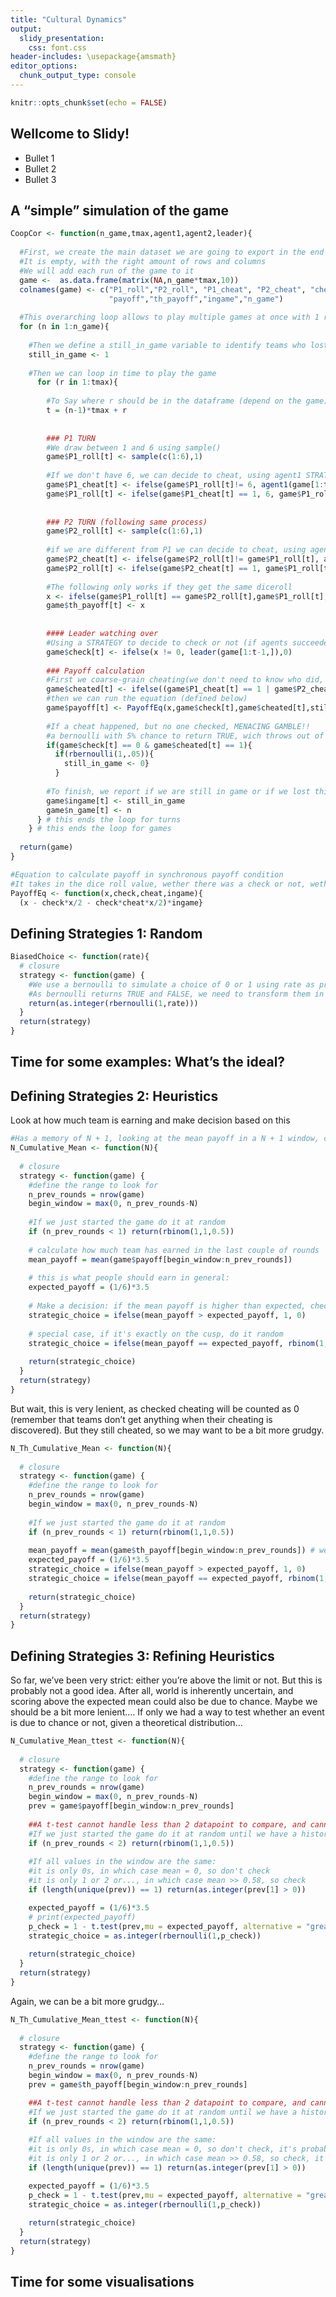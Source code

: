 ```yaml
---
title: "Cultural Dynamics"
output:
  slidy_presentation:  
    css: font.css
header-includes: \usepackage{amsmath}
editor_options: 
  chunk_output_type: console
---
```


```r
knitr::opts_chunk$set(echo = FALSE)
```

## Wellcome to Slidy!

- Bullet 1
- Bullet 2
- Bullet 3

## A "simple" simulation of the game

```r
CoopCor <- function(n_game,tmax,agent1,agent2,leader){
  
  #First, we create the main dataset we are going to export in the end
  #It is empty, with the right amount of rows and columns
  #We will add each run of the game to it
  game <-  as.data.frame(matrix(NA,n_game*tmax,10))
  colnames(game) <- c("P1_roll","P2_roll", "P1_cheat", "P2_cheat", "check","cheated", 
                      "payoff","th_payoff","ingame","n_game")
  
  #This overarching loop allows to play multiple games at once with 1 run of it being 1 game
  for (n in 1:n_game){
    
    #Then we define a still_in_game variable to identify teams who lost by GREED
    still_in_game <- 1
     
    #Then we can loop in time to play the game
      for (r in 1:tmax){
        
        #To Say where r should be in the dataframe (depend on the game)
        t = (n-1)*tmax + r
    
        
        ### P1 TURN
        #We draw between 1 and 6 using sample()
        game$P1_roll[t] <- sample(c(1:6),1)
        
        #If we don't have 6, we can decide to cheat, using agent1 STRATEGY (defined later)
        game$P1_cheat[t] <- ifelse(game$P1_roll[t]!= 6, agent1(game[1:t-1,]),0)
        game$P1_roll[t] <- ifelse(game$P1_cheat[t] == 1, 6, game$P1_roll[t])
        
        
        ### P2 TURN (following same process)
        game$P2_roll[t] <- sample(c(1:6),1)
        
        #if we are different from P1 we can decide to cheat, using agent2 STRATEGY
        game$P2_cheat[t] <- ifelse(game$P2_roll[t]!= game$P1_roll[t], agent2(game[1:t-1,]),0)
        game$P2_roll[t] <- ifelse(game$P2_cheat[t] == 1, game$P1_roll[t], game$P2_roll[t])
      
        #The following only works if they get the same diceroll
        x <- ifelse(game$P1_roll[t] == game$P2_roll[t],game$P1_roll[t],0)  
        game$th_payoff[t] <- x
        
        
        #### Leader watching over
        #Using a STRATEGY to decide to check or not (if agents succeeded only)
        game$check[t] <- ifelse(x != 0, leader(game[1:t-1,]),0)
        
        ### Payoff calculation
        #First we coarse-grain cheating(we don't need to know who did, just that it happened, and it is only relevant if they get a payoff)
        game$cheated[t] <- ifelse((game$P1_cheat[t] == 1 | game$P2_cheat[t] == 1) & x != 0, 1,0)
        #then we can run the equation (defined below)
        game$payoff[t] <- PayoffEq(x,game$check[t],game$cheated[t],still_in_game)
        
        #If a cheat happened, but no one checked, MENACING GAMBLE!!
        #a bernoulli with 5% chance to return TRUE, wich throws out of the game
        if(game$check[t] == 0 & game$cheated[t] == 1){
          if(rbernoulli(1,.05)){
            still_in_game <- 0}
          }
        
        #To finish, we report if we are still in game or if we lost this turn, and the game we are currently in
        game$ingame[t] <- still_in_game
        game$n_game[t] <- n
      } # this ends the loop for turns
    } # this ends the loop for games
  
  return(game)
}

#Equation to calculate payoff in synchronous payoff condition
#It takes in the dice roll value, wether there was a check or not, wether someone cheated or not, and wether the team is still in game or not
PayoffEq <- function(x,check,cheat,ingame){
  (x - check*x/2 - check*cheat*x/2)*ingame}
```

## Defining Strategies 1: Random

```r

BiasedChoice <- function(rate){
  # closure
  strategy <- function(game) {
    #We use a bernoulli to simulate a choice of 0 or 1 using rate as probability
    #As bernoulli returns TRUE and FALSE, we need to transform them in integers: 1 and 0
    return(as.integer(rbernoulli(1,rate)))
  }
  return(strategy)
}

```

## Time for some examples: What's the ideal?



## 


## Defining Strategies 2: Heuristics

Look at how much team is earning and make decision based on this
```r
#Has a memory of N + 1, looking at the mean payoff in a N + 1 window, compare with expectected mean payoff, if higher, check
N_Cumulative_Mean <- function(N){
  
  # closure
  strategy <- function(game) {
    #define the range to look for
    n_prev_rounds = nrow(game)
    begin_window = max(0, n_prev_rounds-N)
    
    #If we just started the game do it at random
    if (n_prev_rounds < 1) return(rbinom(1,1,0.5))
    
    # calculate how much team has earned in the last couple of rounds
    mean_payoff = mean(game$payoff[begin_window:n_prev_rounds])
    
    # this is what people should earn in general:
    expected_payoff = (1/6)*3.5 
    
    # Make a decision: if the mean payoff is higher than expected, check, if not don't
    strategic_choice = ifelse(mean_payoff > expected_payoff, 1, 0)
    
    # special case, if it's exactly on the cusp, do it random
    strategic_choice = ifelse(mean_payoff == expected_payoff, rbinom(1,1,.5), round(strategic_choice))
    
    return(strategic_choice)
  }
  return(strategy)
}

```

But wait, this is very lenient, as checked cheating will be counted as 0 (remember that teams don't get anything when their cheating is discovered). But they still cheated, so we may want to be a bit more grudgy.

```r
N_Th_Cumulative_Mean <- function(N){
  
  # closure
  strategy <- function(game) {
    #define the range to look for
    n_prev_rounds = nrow(game)
    begin_window = max(0, n_prev_rounds-N)
    
    #If we just started the game do it at random
    if (n_prev_rounds < 1) return(rbinom(1,1,0.5))
    
    mean_payoff = mean(game$th_payoff[begin_window:n_prev_rounds]) # we're taking the theoretic payoff, rather than the actual payoff
    expected_payoff = (1/6)*3.5 
    strategic_choice = ifelse(mean_payoff > expected_payoff, 1, 0)
    strategic_choice = ifelse(mean_payoff == expected_payoff, rbinom(1,1,.5), round(strategic_choice))
    
    return(strategic_choice)
  }
  return(strategy)
}

```


## Defining Strategies 3: Refining Heuristics

So far, we've been very strict: either you're above the limit or not. But this is probably not a good idea. After all, world is inherently uncertain, and scoring above the expected mean could also be due to chance. Maybe we should be a bit more lenient.... If only we had a way to test whether an event is due to chance or not, given a theoretical distribution...

```r
N_Cumulative_Mean_ttest <- function(N){
  
  # closure
  strategy <- function(game) {
    #define the range to look for
    n_prev_rounds = nrow(game)
    begin_window = max(0, n_prev_rounds-N)
    prev = game$payoff[begin_window:n_prev_rounds]
   
    ##A t-test cannot handle less than 2 datapoint to compare, and cannot handle no variance
    #If we just started the game do it at random until we have a history of at least size 2
    if (n_prev_rounds < 2) return(rbinom(1,1,0.5))
    
    #If all values in the window are the same:
    #it is only 0s, in which case mean = 0, so don't check
    #it is only 1 or 2 or..., in which case mean >> 0.58, so check
    if (length(unique(prev)) == 1) return(as.integer(prev[1] > 0))

    expected_payoff = (1/6)*3.5 
    # print(expected_payoff)
    p_check = 1 - t.test(prev,mu = expected_payoff, alternative = "greater")$p.value
    strategic_choice = as.integer(rbernoulli(1,p_check))
    
    return(strategic_choice)
  }
  return(strategy)
}
```

Again, we can be a bit more grudgy...
```r
N_Th_Cumulative_Mean_ttest <- function(N){
  
  # closure
  strategy <- function(game) {
    #define the range to look for
    n_prev_rounds = nrow(game)
    begin_window = max(0, n_prev_rounds-N)
    prev = game$th_payoff[begin_window:n_prev_rounds]

    ##A t-test cannot handle less than 2 datapoint to compare, and cannot handle no variance
    #If we just started the game do it at random until we have a history of at least size 2
    if (n_prev_rounds < 2) return(rbinom(1,1,0.5))
    
    #If all values in the window are the same:
    #it is only 0s, in which case mean = 0, so don't check, it's probably fine
    #it is only 1 or 2 or..., in which case mean >> 0.58, so check, it's suspicious
    if (length(unique(prev)) == 1) return(as.integer(prev[1] > 0))

    expected_payoff = (1/6)*3.5 
    p_check = 1 - t.test(prev,mu = expected_payoff, alternative = "greater")$p.value
    strategic_choice = as.integer(rbernoulli(1,p_check))
    
    return(strategic_choice)
  }
  return(strategy)
}
```


## Time for some visualisations

